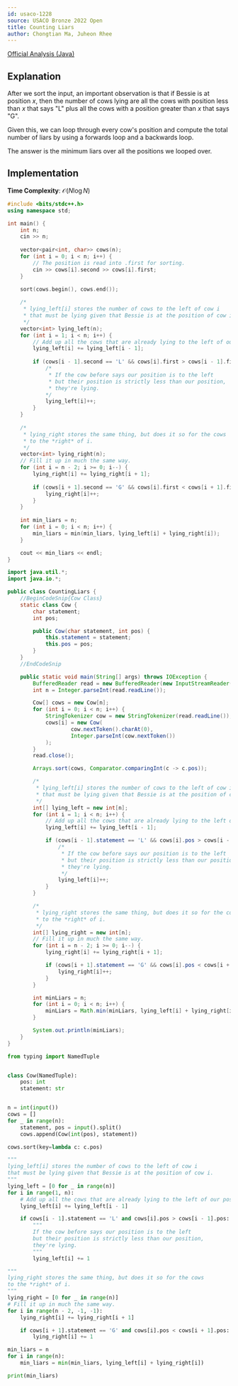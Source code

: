 ```yaml
---
id: usaco-1228
source: USACO Bronze 2022 Open
title: Counting Liars
author: Chongtian Ma, Juheon Rhee
---
```


[Official Analysis (Java)](http://www.usaco.org/current/data/sol_prob2_bronze_open22.html)

## Explanation

After we sort the input, an important observation is that if Bessie is at position $x$, then the number of cows lying are all the
cows with position less than $x$ that says "L" plus all the cows with a position greater than $x$ that says
"G".

Given this, we can loop through every cow's position and compute the total number 
of liars by using a forwards loop and a backwards loop.

The answer is the minimum liars over all the positions we looped over.

## Implementation

**Time Complexity**: $\mathcal{O}(N \log N)$

<LanguageSection>
<CPPSection>

```cpp
#include <bits/stdc++.h>
using namespace std;

int main() {
	int n;
	cin >> n;
	
	vector<pair<int, char>> cows(n);
	for (int i = 0; i < n; i++) {
		// The position is read into .first for sorting.
		cin >> cows[i].second >> cows[i].first;
	}

	sort(cows.begin(), cows.end());
	
	/*
	 * lying_left[i] stores the number of cows to the left of cow i
	 * that must be lying given that Bessie is at the position of cow i.
	 */
	vector<int> lying_left(n);
	for (int i = 1; i < n; i++) {
		// Add up all the cows that are already lying to the left of our pos.
		lying_left[i] += lying_left[i - 1];
		
		if (cows[i - 1].second == 'L' && cows[i].first > cows[i - 1].first) {
			/*
			 * If the cow before says our position is to the left
			 * but their position is strictly less than our position,
			 * they're lying.
			*/
			lying_left[i]++;
		}
	}
	
	/*
	 * lying_right stores the same thing, but does it so for the cows
	 * to the *right* of i.
	 */
	vector<int> lying_right(n);
	// Fill it up in much the same way.
	for (int i = n - 2; i >= 0; i--) {
		lying_right[i] += lying_right[i + 1];
		
		if (cows[i + 1].second == 'G' && cows[i].first < cows[i + 1].first) {
			lying_right[i]++;
		}
	}
	
	int min_liars = n;
	for (int i = 0; i < n; i++) {
		min_liars = min(min_liars, lying_left[i] + lying_right[i]);
	}

	cout << min_liars << endl;
}
```

</CPPSection>
<JavaSection>

```java
import java.util.*;
import java.io.*;

public class CountingLiars {
	//BeginCodeSnip{Cow Class}
	static class Cow {
		char statement;
		int pos;

		public Cow(char statement, int pos) {
			this.statement = statement;
			this.pos = pos;
		}
	}
	//EndCodeSnip

	public static void main(String[] args) throws IOException {
		BufferedReader read = new BufferedReader(new InputStreamReader(System.in));
		int n = Integer.parseInt(read.readLine());

		Cow[] cows = new Cow[n];
		for (int i = 0; i < n; i++) {
			StringTokenizer cow = new StringTokenizer(read.readLine());
			cows[i] = new Cow(
					cow.nextToken().charAt(0),
					Integer.parseInt(cow.nextToken())
			);
		}
		read.close();

		Arrays.sort(cows, Comparator.comparingInt(c -> c.pos));

		/*
		 * lying_left[i] stores the number of cows to the left of cow i
		 * that must be lying given that Bessie is at the position of cow i.
		 */
		int[] lying_left = new int[n];
		for (int i = 1; i < n; i++) {
			// Add up all the cows that are already lying to the left of our pos.
			lying_left[i] += lying_left[i - 1];

			if (cows[i - 1].statement == 'L' && cows[i].pos > cows[i - 1].pos) {
				/*
				 * If the cow before says our position is to the left
				 * but their position is strictly less than our position,
				 * they're lying.
				 */
				lying_left[i]++;
			}
		}

		/*
		 * lying_right stores the same thing, but does it so for the cows
		 * to the *right* of i.
		 */
		int[] lying_right = new int[n];
		// Fill it up in much the same way.
		for (int i = n - 2; i >= 0; i--) {
			lying_right[i] += lying_right[i + 1];

			if (cows[i + 1].statement == 'G' && cows[i].pos < cows[i + 1].pos) {
				lying_right[i]++;
			}
		}

		int minLiars = n;
		for (int i = 0; i < n; i++) {
			minLiars = Math.min(minLiars, lying_left[i] + lying_right[i]);
		}

		System.out.println(minLiars);
	}
}
```

</JavaSection>
<PySection>

```python
from typing import NamedTuple


class Cow(NamedTuple):
	pos: int
	statement: str


n = int(input())
cows = []
for _ in range(n):
	statement, pos = input().split()
	cows.append(Cow(int(pos), statement))

cows.sort(key=lambda c: c.pos)

"""
lying_left[i] stores the number of cows to the left of cow i
that must be lying given that Bessie is at the position of cow i.
"""
lying_left = [0 for _ in range(n)]
for i in range(1, n):
	# Add up all the cows that are already lying to the left of our pos.
	lying_left[i] += lying_left[i - 1]

	if cows[i - 1].statement == 'L' and cows[i].pos > cows[i - 1].pos:
		"""
		If the cow before says our position is to the left
		but their position is strictly less than our position,
		they're lying.
		"""
		lying_left[i] += 1

"""
lying_right stores the same thing, but does it so for the cows
to the *right* of i.
"""
lying_right = [0 for _ in range(n)]
# Fill it up in much the same way.
for i in range(n - 2, -1, -1):
	lying_right[i] += lying_right[i + 1]

	if cows[i + 1].statement == 'G' and cows[i].pos < cows[i + 1].pos:
		lying_right[i] += 1

min_liars = n
for i in range(n):
	min_liars = min(min_liars, lying_left[i] + lying_right[i])

print(min_liars)
```

</PySection>
</LanguageSection>
